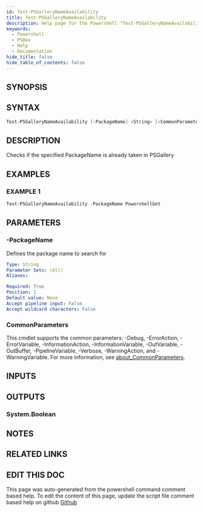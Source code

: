```yaml
---
id: Test-PSGalleryNameAvailability
title: Test-PSGalleryNameAvailability
description: Help page for the Powershell "Test-PSGalleryNameAvailability" command
keywords:
  - Powershell
  - PSDev
  - Help
  - Documentation
hide_title: false
hide_table_of_contents: false
---
```


## SYNOPSIS

## SYNTAX

```powershell
Test-PSGalleryNameAvailability [-PackageName] <String> [<CommonParameters>]
```

## DESCRIPTION

Checks if the specified PackageName is already taken in PSGallery

## EXAMPLES

### EXAMPLE 1

```powershell
Test-PSGalleryNameAvailability -PackageName PowershellGet
```

## PARAMETERS

### -PackageName

Defines the package name to search for

```yaml
Type: String
Parameter Sets: (All)
Aliases:

Required: True
Position: 1
Default value: None
Accept pipeline input: False
Accept wildcard characters: False
```

### CommonParameters

This cmdlet supports the common parameters: -Debug, -ErrorAction, -ErrorVariable, -InformationAction, -InformationVariable, -OutVariable, -OutBuffer, -PipelineVariable, -Verbose, -WarningAction, and -WarningVariable. For more information, see [about_CommonParameters](http://go.microsoft.com/fwlink/?LinkID=113216).

## INPUTS

## OUTPUTS

### System.Boolean

## NOTES

## RELATED LINKS

## EDIT THIS DOC 

This page was auto-generated from the powershell command comment based help. To edit the content of this page, update the script file comment based help on github [Github](https://github.com/hanpq/PSDev)
